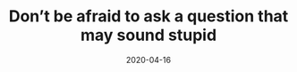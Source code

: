 ---
title: Don’t be afraid to ask a question that may sound stupid
description: A short reflection on user experience and design.
date: 2020-04-16
readingTime: 1
---